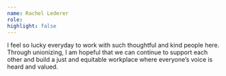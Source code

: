 ```yaml
---
name: Rachel Lederer
role:
highlight: false
---
```

I feel so lucky everyday to work with such thoughtful and kind people here. Through unionizing, I am hopeful that we can continue to support each other and build a just and equitable workplace where everyone’s voice is heard and valued.
